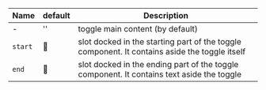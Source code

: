 | Name      | default | Description                                                                                   |
|-----------|---------|-----------------------------------------------------------------------------------------------|
| -         | ''      | toggle main content (by default)                                                              |
| `start`   | 🚫      | slot docked in the starting part of the toggle component. It contains aside the toggle itself |
| `end`     | 🚫      | slot docked in the ending part of the toggle component. It contains text aside the toggle     |
